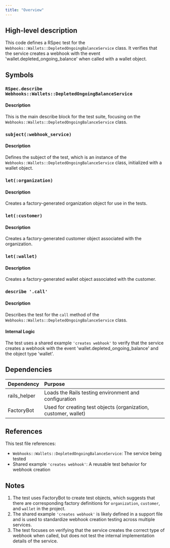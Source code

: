 ```yaml
---
title: "Overview"
---
```


## High-level description
This code defines a RSpec test for the `Webhooks::Wallets::DepletedOngoingBalanceService` class. It verifies that the service creates a webhook with the event 'wallet.depleted_ongoing_balance' when called with a wallet object.

## Symbols

### `RSpec.describe Webhooks::Wallets::DepletedOngoingBalanceService`
#### Description
This is the main describe block for the test suite, focusing on the `Webhooks::Wallets::DepletedOngoingBalanceService` class.

### `subject(:webhook_service)`
#### Description
Defines the subject of the test, which is an instance of the `Webhooks::Wallets::DepletedOngoingBalanceService` class, initialized with a wallet object.

### `let(:organization)`
#### Description
Creates a factory-generated organization object for use in the tests.

### `let(:customer)`
#### Description
Creates a factory-generated customer object associated with the organization.

### `let(:wallet)`
#### Description
Creates a factory-generated wallet object associated with the customer.

### `describe '.call'`
#### Description
Describes the test for the `call` method of the `Webhooks::Wallets::DepletedOngoingBalanceService` class.

#### Internal Logic
The test uses a shared example `'creates webhook'` to verify that the service creates a webhook with the event 'wallet.depleted_ongoing_balance' and the object type 'wallet'.

## Dependencies
| Dependency | Purpose |
|:-----------|:--------|
| rails_helper | Loads the Rails testing environment and configuration |
| FactoryBot | Used for creating test objects (organization, customer, wallet) |

## References
This test file references:
- `Webhooks::Wallets::DepletedOngoingBalanceService`: The service being tested
- Shared example `'creates webhook'`: A reusable test behavior for webhook creation

## Notes
1. The test uses FactoryBot to create test objects, which suggests that there are corresponding factory definitions for `organization`, `customer`, and `wallet` in the project.
2. The shared example `'creates webhook'` is likely defined in a support file and is used to standardize webhook creation testing across multiple services.
3. The test focuses on verifying that the service creates the correct type of webhook when called, but does not test the internal implementation details of the service.